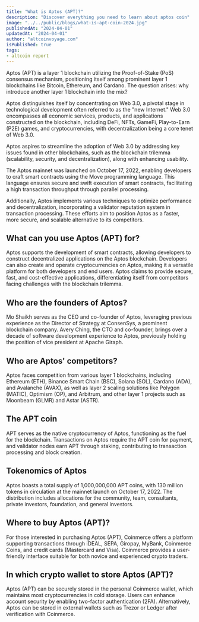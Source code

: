 ```yaml
---
title: "What is Aptos (APT)?"
description: "Discover everything you need to learn about aptos coin"
image: "../../public/blogs/what-is-apt-coin-2024.jpg"
publishedAt: "2024-04-01"
updatedAt: "2024-04-01"
author: "altcoinvoyage.com"
isPublished: true
tags:
- altcoin report
---
```


Aptos (APT) is a layer 1 blockchain utilizing the Proof-of-Stake (PoS) consensus mechanism, positioning itself among prominent layer 1 blockchains like Bitcoin, Ethereum, and Cardano. The question arises: why introduce another layer 1 blockchain into the mix?

Aptos distinguishes itself by concentrating on Web 3.0, a pivotal stage in technological development often referred to as the "new Internet." Web 3.0 encompasses all economic services, products, and applications constructed on the blockchain, including DeFi, NFTs, GameFi, Play-to-Earn (P2E) games, and cryptocurrencies, with decentralization being a core tenet of Web 3.0.

Aptos aspires to streamline the adoption of Web 3.0 by addressing key issues found in other blockchains, such as the blockchain trilemma (scalability, security, and decentralization), along with enhancing usability.

The Aptos mainnet was launched on October 17, 2022, enabling developers to craft smart contracts using the Move programming language. This language ensures secure and swift execution of smart contracts, facilitating a high transaction throughput through parallel processing.

Additionally, Aptos implements various techniques to optimize performance and decentralization, incorporating a validator reputation system in transaction processing. These efforts aim to position Aptos as a faster, more secure, and scalable alternative to its competitors.

## What can you use Aptos (APT) for?

Aptos supports the development of smart contracts, allowing developers to construct decentralized applications on the Aptos blockchain. Developers can also create and operate cryptocurrencies on Aptos, making it a versatile platform for both developers and end users. Aptos claims to provide secure, fast, and cost-effective applications, differentiating itself from competitors facing challenges with the blockchain trilemma.

## Who are the founders of Aptos?

Mo Shaikh serves as the CEO and co-founder of Aptos, leveraging previous experience as the Director of Strategy at ConsenSys, a prominent blockchain company. Avery Ching, the CTO and co-founder, brings over a decade of software development experience to Aptos, previously holding the position of vice president at Apache Giraph.

## Who are Aptos' competitors?

Aptos faces competition from various layer 1 blockchains, including Ethereum (ETH), Binance Smart Chain (BSC), Solana (SOL), Cardano (ADA), and Avalanche (AVAX), as well as layer 2 scaling solutions like Polygon (MATIC), Optimism (OP), and Arbitrum, and other layer 1 projects such as Moonbeam (GLMR) and Astar (ASTR).

## The APT coin

APT serves as the native cryptocurrency of Aptos, functioning as the fuel for the blockchain. Transactions on Aptos require the APT coin for payment, and validator nodes earn APT through staking, contributing to transaction processing and block creation.

## Tokenomics of Aptos

Aptos boasts a total supply of 1,000,000,000 APT coins, with 130 million tokens in circulation at the mainnet launch on October 17, 2022. The distribution includes allocations for the community, team, consultants, private investors, foundation, and general investors.

## Where to buy Aptos (APT)?

For those interested in purchasing Aptos (APT), Coinmerce offers a platform supporting transactions through iDEAL, SEPA, Giropay, MyBank, Coinmerce Coins, and credit cards (Mastercard and Visa). Coinmerce provides a user-friendly interface suitable for both novice and experienced crypto traders.

## In which crypto wallet to store Aptos (APT)?

Aptos (APT) can be securely stored in the personal Coinmerce wallet, which maintains most cryptocurrencies in cold storage. Users can enhance account security by enabling two-factor authentication (2FA). Alternatively, Aptos can be stored in external wallets such as Trezor or Ledger after verification with Coinmerce.
```
